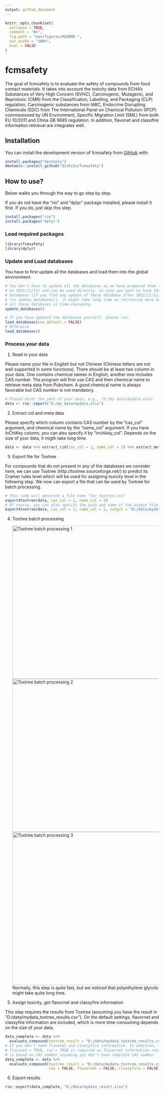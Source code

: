 ```yaml
---
output: github_document
---
```


<!-- README.md is generated from README.Rmd. Please edit that file -->

```r
knitr::opts_chunk$set(
  collapse = TRUE,
  comment = "#>",
  fig.path = "man/figures/README-",
  out.width = "100%",
  eval = FALSE
)
```

# fcmsafety

<!-- badges: start -->
<!-- badges: end -->

  The goal of fcmsafety is to evaluate the safety of compounds from food contact 
  materials. It takes into account the toxicity data from ECHA's Substances of 
  Very High Concern (SVHC), Carcinogenic, Mutagenic, and Reprotoxic (CMR) from 
  the Classification, Labelling, and Packaging (CLP) regulation, Carcinogenic 
  substances from IARC, Endocrine Disrupting Chemicals (EDC) from The International 
  Panel on Chemical Pollution (IPCP) commissioned by UN Environment, Specific 
  Migration Limit (SML) from both EU 10/2011 and China GB 9685 regulation. In 
  addition, flavonet and classifire information retrieval are integrates well.

## Installation

You can install the development version of fcmsafety from [GitHub](https://github.com/) with:

```r
install.packages("devtools")
devtools::install_github("QizhiSu/fcmsafety")
```

## How to use?

Below walks you through the way to go step by step. 

If you do not have the "rio" and "dplyr" package installed, please install it first. 
If you do, just skip this step.

```r
install.packages("rio")
install.packages("dplyr")
```

### Load required packages
```r
library(fcmsafety)
library(dplyr)
```

### Update and Load databases
You have to first update all the databases and load them into the global environment. 
```r
# You don't have to update all the databases as we have prepared them (updated 
# on 2021/11/11) and can be used directly. In case you want to have the latest 
# databases (if you find any update of these database after 2021/11/11), please
# run update_databases(), it might take long time as retrieving meta data for 
# all these databases is time-consuming.
update_databases()

# If you have updated the databases yourself, please run:
load_databases(use_default = FALSE)
# Otherwise
load_databases()
```

### Process your data
1.  Read in your data

Please name your file in English but not Chinese (Chinese letters are not well 
supported in some functions). There should be at least two 
column in your data. One contains chemical names in English, another one includes
CAS number. The program will first use CAS and then chemical name to retrieve 
meta data from Pubchem. A good chemical name is always favorable but CAS number
is not mandatory. 
```r
# Please enter the path of your data, e.g., "D:/my data/mydata.xlsx".
data <- rio::import("D:/my data/mydata.xlsx")
```

2. Extract cid and meta data

Please specify which column contains CAS number by the "cas_col" argument, and 
chemical name by the "name_col" argument. If you have InChIKey column, you can 
also specify it by "inchikey_col". Depends on the size of your data, it migth
take long time.
```r
data <- data %>% extract_cid(cas_col = 1, name_col = 2) %>% extract_meta()
```

3. Export file for Toxtree

For compounds that do not present in any of the databases we consider here, we 
can use Toxtree (http://toxtree.sourceforge.net/) to predict its Cramer rules
level which will be used for assigning toxicity level in the following step. 
We now can export a file that can be used by Toxtree for batch processing. 
```r
# This code will generate a file name "for_toxtree.csv"
export4toxtree(data, cas_col = 1, name_col = 2)
# Of course, you can also specify the path and name of the output file
export4toxtree(data, cas_col = 1, name_col = 2, output = "D:/data/mydata_for_toxtree.csv")
```

4. Toxtree batch processing

    ![Toxtree batch processing 1](vignettes/toxtree_batch_processing1.png){width=500px}
    ![Toxtree batch processing 2](vignettes/toxtree_batch_processing2.png){width=500px}
    ![Toxtree batch processing 3](vignettes/toxtree_batch_processing3.png){width=500px}
Normally, this step is quite fast, but we noticed that polyethylene glycols might
take quite long time.
    
5. Assign toxicity, get flavornet and classyfire information

This step requires the results from Toxtree (assuming you have the result in 
"D:/data/mydata_toxtree_results.csv"). On the default settings, flavornet and 
classyfire information are included, which is more time-consuming depends on the
size of your data. 
```r
data_complete <- data %>% 
  evaluate_compound(toxtree_result = "D:/data/mydata_toxtree_results.csv")
# If you don't need flavonet and classyfire information. In addition, for 
# flavonet = TRUE, cas = TRUE is required as flavornet information retrieval 
# is based on CAS number assuming you don't have complete CAS number.
data_complete <- data %>% 
  evaluate_compound(toxtree_result = "D:/data/mydata_toxtree_results.csv",
                    cas = FALSE, flavornet = FALSE, classyfire = FALSE)
```

6. Export results
```r
rio::export(data_complete, "D:/data/mydata_result.xlsx")
```

